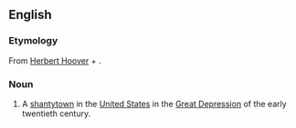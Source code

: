 ==English==
===Etymology===
From [[w:Herbert Hoover|Herbert Hoover]] + {{term|-ville}}.
===Noun===
{{en-noun|s}}
#A [[shantytown]] in the [[United States]] in the [[Great Depression]] of the early twentieth century.